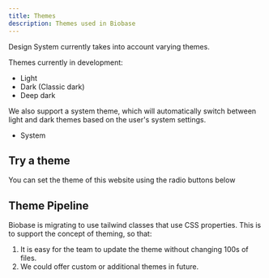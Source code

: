 ```yaml
---
title: Themes
description: Themes used in Biobase
---
```


Design System currently takes into account varying themes.

Themes currently in development:

- Light
- Dark (Classic dark)
- Deep dark

We also support a system theme, which will automatically switch between light and dark themes based on the user's system settings.

- System

## Try a theme

You can set the theme of this website using the radio buttons below

<ThemeSettings />

## Theme Pipeline

Biobase is migrating to use tailwind classes that use CSS properties.
This is to support the concept of theming, so that:

1. It is easy for the team to update the theme without changing 100s of files.
2. We could offer custom or additional themes in future.

